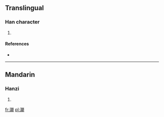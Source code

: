==Translingual==

===Han character===
{{Han char|rn=85|rad=水|as=23|sn=26|four=3618<sub>6</sub>|canj=水日火金 (EAFC)}}

# {{defn|Han|sort=水23}}

====References====
* {{Han ref|kx=0664.210|dkj=18835|dj=1073.100|hdz=31798.130|uh=7066|ud=28774|bh=F96C|bd=63852}}

----

==Mandarin==

===Hanzi===
{{cmn-hanzi|pin=[[xiǎn]] ([[xian3]])|wg=hsien<sup>3</sup>}}

# {{defn|Mandarin|sort=水23}}

[[fr:灦]]
[[pl:灦]]